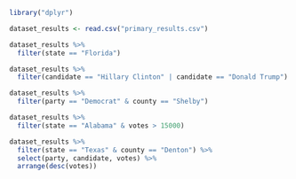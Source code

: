 
```r
library("dplyr")

dataset_results <- read.csv("primary_results.csv")

dataset_results %>%
  filter(state == "Florida")
```
```r
dataset_results %>%
  filter(candidate == "Hillary Clinton" | candidate == "Donald Trump")
```
```r
dataset_results %>%
  filter(party == "Democrat" & county == "Shelby")
```
```r
dataset_results %>% 
  filter(state == "Alabama" & votes > 15000)
```
```r
dataset_results %>%
  filter(state == "Texas" & county == "Denton") %>%
  select(party, candidate, votes) %>%
  arrange(desc(votes))
```



